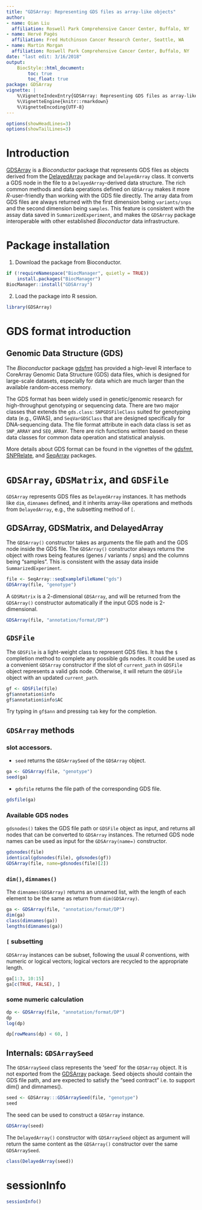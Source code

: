 ```yaml
---
title: "GDSArray: Representing GDS files as array-like objects"
author:
- name: Qian Liu
  affiliation: Roswell Park Comprehensive Cancer Center, Buffalo, NY
- name: Hervé Pagès
  affiliation: Fred Hutchinson Cancer Research Center, Seattle, WA
- name: Martin Morgan
  affiliation: Roswell Park Comprehensive Cancer Center, Buffalo, NY
date: "last edit: 3/16/2018"
output:
    BiocStyle::html_document:
        toc: true
        toc_float: true
package: GDSArray
vignette: |
    %\VignetteIndexEntry{GDSArray: Representing GDS files as array-like objects}
    %\VignetteEngine{knitr::rmarkdown}
    %\VignetteEncoding{UTF-8}
---
```


```r
options(showHeadLines=3)
options(showTailLines=3)
```

# Introduction

[GDSArray][] is a _Bioconductor_ package that represents GDS files as
objects derived from the [DelayedArray][] package and `DelayedArray`
class. It converts a GDS node in the file to a `DelayedArray`-derived
data structure. The rich common methods and data operations defined on
`GDSArray` makes it more _R_-user-friendly than working with the GDS
file directly. The array data from GDS files are always returned with
the first dimension being `variants/snps` and the second dimension
being `samples`. This feature is consistent with the assay data saved
in `SummarizedExperiment`, and makes the `GDSArray` package
interoperable with other established _Bioconductor_ data
infrastructure.

[GDSArray]: https://bioconductor.org/packages/GDSArray
[DelayedArray]: https://bioconductor.org/packages/DelayedArray

# Package installation

1. Download the package from Bioconductor.

```r
if (!requireNamespace("BiocManager", quietly = TRUE))
    install.packages("BiocManager")
BiocManager::install("GDSArray")
```

2. Load the package into R session.
```r
library(GDSArray)
```

# GDS format introduction

## Genomic Data Structure (GDS)

The _Bioconductor_ package [gdsfmt][] has provided a high-level R
interface to CoreArray Genomic Data Structure (GDS) data files, which
is designed for large-scale datasets, especially for data which are
much larger than the available random-access memory.

The GDS format has been widely used in genetic/genomic research for
high-throughput genotyping or sequencing data. There are two major
classes that extends the `gds.class`: `SNPGDSFileClass` suited for
genotyping data (e.g., GWAS), and `SeqVarGDSClass` that are designed
specifically for DNA-sequencing data. The file format attribute in
each data class is set as `SNP_ARRAY` and `SEQ_ARRAY`. There are rich
functions written based on these data classes for common data
operation and statistical analysis.

More details about GDS format can be found in the vignettes of the
[gdsfmt][], [SNPRelate][], and [SeqArray][] packages.

[gdsfmt]: https://bioconductor.org/packages/gdsfmt
[SNPRelate]: https://bioconductor.org/packages/SNPRelate
[SeqArray]: https://bioconductor.org/packages/SeqArray

# `GDSArray`, `GDSMatrix`, and `GDSFile`

`GDSArray` represents GDS files as `DelayedArray` instances. It has
methods like `dim`, `dimnames` defined, and it inherits array-like
operations and methods from `DelayedArray`, e.g., the subsetting
method of `[`.

## GDSArray, GDSMatrix, and DelayedArray

The `GDSArray()` constructor takes as arguments the file path and the
GDS node inside the GDS file. The `GDSArray()` constructor always
returns the object with rows being features (genes / variants / snps)
and the columns being "samples". This is consistent with the assay
data inside `SummarizedExperiment`.

```r
file <- SeqArray::seqExampleFileName("gds")
GDSArray(file, "genotype")
```
A `GDSMatrix` is a 2-dimensional `GDSArray`, and will be returned from
the `GDSArray()` constructor automatically if the input GDS node is
2-dimensional.

```r
GDSArray(file, "annotation/format/DP")
```

## `GDSFile` 

The `GDSFile` is a light-weight class to represent GDS files. It
has the `$` completion method to complete any possible gds nodes. It
could be used as a convenient `GDSArray` constructor if the slot of
`current_path` in `GDSFile` object represents a valid gds node. 
Otherwise, it will return the `GDSFile` object with an updated `current_path`.  

```r
gf <- GDSFile(file)
gf$annotation$info
gf$annotation$info$AC
```

Try typing in `gf$ann` and pressing `tab` key for the completion.  

## `GDSArray` methods

### slot accessors. 
- `seed` returns the `GDSArraySeed` of the `GDSArray` object.
```r
ga <- GDSArray(file, "genotype")
seed(ga)
```

- `gdsfile` returns the file path of the corresponding GDS file. 
```r
gdsfile(ga)
```

### Available GDS nodes

`gdsnodes()` takes the GDS file path or `GDSFile` object as input, and
returns all nodes that can be converted to `GDSArray` instances. The
returned GDS node names can be used as input for the `GDSArray(name=)`
constructor.

```r
gdsnodes(file)
identical(gdsnodes(file), gdsnodes(gf))
GDSArray(file, name=gdsnodes(file)[2])
```

### `dim()`, `dimnames()`

The `dimnames(GDSArray)` returns an unnamed list, with the length of
each element to be the same as return from `dim(GDSArray)`.

```r
ga <- GDSArray(file, "annotation/format/DP")
dim(ga)
class(dimnames(ga))
lengths(dimnames(ga))
```

### `[` subsetting

`GDSArray` instances can be subset, following the usual _R_
conventions, with numeric or logical vectors; logical vectors are
recycled to the appropriate length.

```r
ga[1:3, 10:15]
ga[c(TRUE, FALSE), ]
```

### some numeric calculation

```r
dp <- GDSArray(file, "annotation/format/DP")
dp
log(dp)

dp[rowMeans(dp) < 60, ]
```

## Internals: `GDSArraySeed`

The `GDSArraySeed` class represents the 'seed' for the `GDSArray`
object. It is not exported from the [GDSArray][] package. Seed objects
should contain the GDS file path, and are expected to satisfy the
“seed contract” i.e. to support dim() and dimnames().

```r
seed <- GDSArray:::GDSArraySeed(file, "genotype")
seed
```

The seed can be used to construct a `GDSArray` instance.

```r
GDSArray(seed)
```

The `DelayedArray()` constructor with `GDSArraySeed` object as
argument will return the same content as the `GDSArray()` constructor
over the same `GDSArraySeed`.

```r
class(DelayedArray(seed))
```

# sessionInfo

```r
sessionInfo()
```
